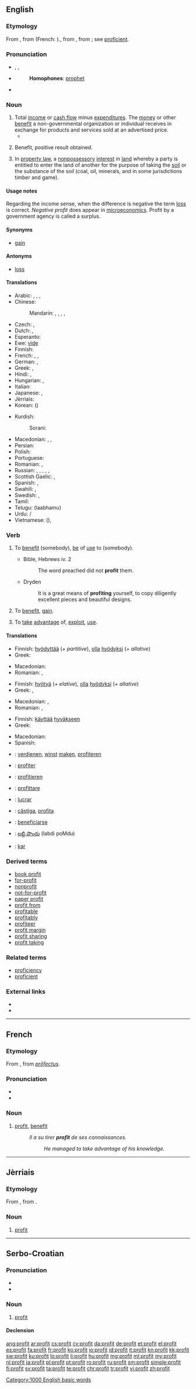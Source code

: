 {{also|Profit}}
==English==
{{wikipedia}}

===Etymology===
From {{etyl|enm|en}} {{term|profit|lang=enm}}, from {{etyl|fro|en}} {{term|profit|lang=fro}} (French: {{term|lang=fr|profit}})., from {{etyl|la|en}} {{term|profectus||advance, progress, growth, increase, profit|lang=la}}, from {{term|proficere||to go forward, advance, make progress, be profitable or useful}}; see [[proficient]].

===Pronunciation===
* {{enPR|prŏf'it}}, {{IPA|/ˈprɒfət/}}, {{X-SAMPA|/"prQf@t/}}
* {{audio|en-us-profit.ogg|Audio (US)}}
*: '''Homophones''': [[prophet]]
* {{rhymes|ɒfɪt}}

===Noun===
{{en-noun}}

# Total [[income]] or [[cash flow]] minus [[expenditure]]s. The [[money]] or other [[benefit]] a non-governmental organization or individual receives in exchange for products and services sold at an advertised price.
#*{{quote-magazine|date=2013-06-22|volume=407|issue=8841|page=68|magazine={{w|The Economist}}
|title=[http://www.economist.com/news/finance-and-economics/21579860-g8-pledges-tackle-three-ts-t-time T time]
|passage=The ability to shift '''profits''' to low-tax countries by locating intellectual property in them, which is then licensed to related businesses in high-tax countries, is often assumed to be the preserve of high-tech companies. [&hellip;] current tax rules make it easy for all sorts of firms to generate [&hellip;] “stateless income”: '''profit''' subject to tax in a jurisdiction that is neither the location of the factors of production that generate the income nor where the parent firm is domiciled.}}
# {{context|dated|literary|lang=en}} Benefit, positive result obtained.
#: {{usex|Reading such an enlightening book on the subject was of much '''profit''' to his studies.|lang=en}}
# {{context|legal|lang=en}} In [[property law]], a [[nonpossessory]] [[interest]] in [[land]] whereby a party is entitled to enter the land of another for the purpose of taking the [[soil]] or the substance of the soil (coal, oil, minerals, and in some jurisdictions timber and game).

====Usage notes====
Regarding the income sense, when the difference is negative the term [[loss]] is correct.  ''Negative profit'' does appear in [[microeconomics]].
Profit by a government agency is called a surplus.

====Synonyms====
* [[gain]]

====Antonyms====
* [[loss]]

====Translations====
{{trans-top|benefit}}
* Arabic: {{t+|ar|ربح|m|tr=ribH|sc=Arab}}, {{t-|ar|مكسب|m|tr=máksab|sc=Arab}}, {{t-|ar|فائدة|f|tr=faa'ida|sc=Arab}}, {{t-|ar|نفع|m|tr=nafH|sc=Arab}}
* Chinese:
*: Mandarin: {{t|cmn|贏利|sc=Hani}},  {{t|cmn|赢利|tr=yínglì|sc=Hani}},  {{t-|cmn|利潤|sc=Hani}},  {{t-|cmn|利润|tr=lìrùn|sc=Hani}},  {{t-|cmn|利益|tr=lìyì|sc=Hani}}
* Czech: {{t-|cs|zisk|m}}, {{t-|cs|prospěch|m}}
* Dutch: {{t+|nl|profijt|n}}, {{t+|nl|winst|f}}
* Esperanto: {{t+|eo|profito}}
* Ewe: [[viɖe]]
* Finnish: {{t-|fi|tuotto}}
* French: {{t+|fr|profit|m}}, {{t+|fr|gain|m}}, {{t+|fr|bénéfice|m}}
* German: {{t+|de|Gewinn|m}}, {{t+|de|Profit|m}}
* Greek: {{t+|el|κέρδος|n|tr=kérdos}}, {{t+|el|όφελος|n|tr=ófelos}}
* Hindi: {{t-|hi|लाभ|m|tr=lābh|sc=Deva}}, {{t-|hi|फ़ायदा|m|tr=fāydā|sc=Deva}}
* Hungarian: {{t+|hu|haszon}}, {{t+|hu|profit}}
* Italian: {{t+|it|profitto|m}}
* Japanese: {{t+|ja|利益|tr=りえき, rieki}},  {{t+|ja|利潤|tr=りじゅん, rijun}}
* Jèrriais: {{tø|roa-jer|profit|m}}
* Korean: {{t+|ko|이익|tr=iik|sc=Kore}} ({{t+|ko|利益|sc=Kore}})
{{trans-mid}}
* Kurdish:
*: Sorani: {{t|ku|sc=ku-Arab|قازانج}}
* Macedonian: {{t-|mk|заработка|f|tr=zarábotka}},  {{t-|mk|добивка|f|tr=dóbivka}},  {{t-|mk|профит|m|tr=prófit}}
* Persian: {{t+|fa|فایده|tr=fâyede|sc=fa-Arab}}
* Polish: {{t+|pl|zysk|m}}
* Portuguese: {{t+|pt|lucro|m}}
* Romanian: {{t+|ro|câștig|n}}, {{t+|ro|profit|f}}
* Russian: {{t+|ru|прибыль|f|tr=príbyl’}}, {{t+|ru|выгода|f|tr=výgoda}},  {{t+|ru|доход|m|tr=doxód}},  {{t+|ru|нажива|f|tr=nažíva}},  {{t+|ru|польза|tr=pól'za}},  {{qualifier|obsolete}} {{t+|ru|профит|m|tr=profít}}
* Scottish Gaelic: {{t-|gd|math|m}}, {{t-|gd|prothaid|f}}
* Spanish: {{t+|es|ganancia|f}}, {{t+|es|beneficio|m}}
* Swahili: {{t+|sw|dahili}}, {{t|sw|faida}}
* Swedish: {{t+|sv|vinst}}, {{t+|sv|förtjänst}}
* Tamil: {{t-|ta|labam}}
* Telugu: {{t+|te|లాభము}} (laabhamu)
* Urdu: {{t-|ur|فایدہ|m|tr=fāyda|sc=ur-Arab}} / {{t-|ur|فائدہ|m|tr=fā'ida|sc=ur-Arab}}
* Vietnamese: {{t+|vi|lợi ích}} ({{t-|vi|利益}}), {{t+|vi|lợi}}
{{trans-bottom}}

===Verb===
{{en-verb}}

# {{context|transitive|lang=en}} To [[benefit]] (somebody), [[be]] of [[use]] to (somebody).
#* Bible, Hebrews iv. 2
#*: The word preached did not '''profit''' them.
#* Dryden
#*: It is a great means of '''profiting''' yourself, to copy diligently excellent pieces and beautiful designs.
# {{context|intransitive|construed with '''from'''|lang=en}} To [[benefit]], [[gain]].
# {{context|intransitive|construed with '''from'''|lang=en}} To [[take]] [[advantage]] of, [[exploit]], [[use]].

====Translations====
{{trans-top|To benefit, be of use to}}
* Finnish: [[hyödyttää]] (''+ partitive''), [[olla#Finnish|olla]] [[hyöty|hyödyksi]] (''+ allative'')
* Greek: {{t+|el|ευεργετώ|tr=evergetó}}
{{trans-mid}}
* Macedonian: {{t-|mk|користи|tr=kóristi}}
* Romanian: {{t+|ro|profit|n}}, {{t-|ro|profituri|n-p}}
{{trans-bottom}}

{{trans-top|To benefit, gain}}
* Finnish: [[hyötyä]] (''+ elative''), [[olla#Finnish|olla]] [[hyöty|hyödyksi]] (''+ allative'')
* Greek: {{t+|el|κερδίζω|tr=kerdízo}}, {{t+|el|ωφελούμαι|tr=ofeloúmai}}
{{trans-mid}}
* Macedonian: {{t-|mk|искористува|tr=iskorístuva}},  {{t-|mk|ќарува|tr=ḱáruva}}
* Romanian: {{t+|ro|profita}}, {{t+|ro|beneficia}}
{{trans-bottom}}

{{trans-top|To take advantage of, exploit, use}}
* Finnish: [[käyttää]] [[hyvä|hyväkse]][[-en#Finnish|en]]
* Greek: {{t+|el|κερδίζω|tr=kerdízo}}
{{trans-mid}}
* Macedonian: {{t-|mk|искористува|tr=iskorístuva}}
* Spanish: {{t+|es|explotar}}
{{trans-bottom}}

{{checktrans-top}}
* {{ttbc|nl}}: [[verdienen]], [[winst]] [[maken]], [[profiteren]]
* {{ttbc|fr}}: [[profiter]]
* {{ttbc|de}}: [[profitieren]]
* {{ttbc|it}}: [[profittare]]
* {{ttbc|pt}}: [[lucrar]]
{{trans-mid}}
* {{ttbc|ro}}: [[câștiga]], [[profita]]
* {{ttbc|es}}: [[beneficiarse]]
* {{ttbc|te}}: [[లబ్ది పొందు]] (labdi poMdu)
* {{ttbc|tr}}: [[kar]]
{{trans-bottom}}

===Derived terms===
* [[book profit]]
* [[for-profit]]
* [[nonprofit]]
* [[not-for-profit]]
* [[paper profit]]
* [[profit from]]
* [[profitable]]
* [[profitably]]
* [[profiteer]]
* [[profit margin]]
* [[profit sharing]]
* [[profit taking]]

===Related terms===
* [[proficiency]]
* [[proficient]]

===External links===
* {{R:Webster 1913}}
* {{R:Century 1911}}

[[Category:1000 English basic words]]

----

==French==

===Etymology===
From {{etyl|fro|fr}}, from {{etyl|la|fr}} ''[[profectus|prōfectus]]''.

===Pronunciation===
* {{IPA|/pʁɔ.fi/|lang=fr}}
* {{audio|Fr-profit.ogg|audio}}

===Noun===
{{fr-noun|m}}

# [[#Noun|profit]], [[benefit]]
#: ''Il a su tirer '''profit''' de ses connaissances.''
#:: ''He managed to take advantage of his knowledge.''

----

==Jèrriais==

===Etymology===
From {{etyl|fro|roa-jer}} {{term|profit|lang=fro}}, from {{etyl|la|roa-jer}} {{term|profectus||advance, progress, growth, increase, profit|lang=la}}.

===Noun===
{{roa-jer-noun|m}}

# [[#English|profit]]

----

==Serbo-Croatian==

===Pronunciation===
* {{IPA|/prǒfiːt/|lang=sh}}
* {{hyphenation|pro|fit}}

===Noun===
{{sh-noun|g=m|head=pròfīt|r|профит|про̀фӣт}}

# [[#English|profit]]

====Declension====
{{sh-decl-noun
|pròfīt|profiti
|profíta|profita
|profitu|profitima
|profit|profite
|profite|profiti
|profitu|profitima
|profitom|profitima
}}

[[ang:profit]]
[[ar:profit]]
[[cs:profit]]
[[cy:profit]]
[[da:profit]]
[[de:profit]]
[[et:profit]]
[[el:profit]]
[[es:profit]]
[[fa:profit]]
[[fr:profit]]
[[ko:profit]]
[[io:profit]]
[[id:profit]]
[[it:profit]]
[[kn:profit]]
[[kk:profit]]
[[sw:profit]]
[[ku:profit]]
[[lo:profit]]
[[li:profit]]
[[hu:profit]]
[[mg:profit]]
[[ml:profit]]
[[my:profit]]
[[nl:profit]]
[[ja:profit]]
[[pl:profit]]
[[pt:profit]]
[[ro:profit]]
[[ru:profit]]
[[sm:profit]]
[[simple:profit]]
[[fi:profit]]
[[sv:profit]]
[[ta:profit]]
[[te:profit]]
[[chr:profit]]
[[tr:profit]]
[[vi:profit]]
[[zh:profit]]